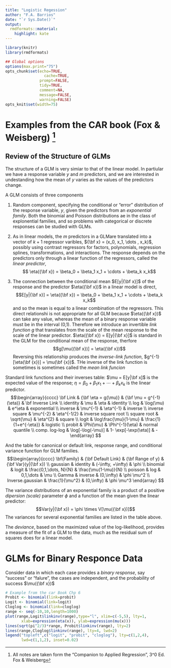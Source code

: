 ```yaml
---
title: "Logistic Regession"
author: "F.A. Barrios"
date: "`r Sys.Date()`"
output:
  rmdformats::material:
    highlight: kate
---
```



```r
library(knitr)
library(rmdformats)

## Global options
options(max.print="75")
opts_chunk$set(echo=TRUE,
	             cache=TRUE,
               prompt=FALSE,
               tidy=TRUE,
               comment=NA,
               message=FALSE,
               warning=FALSE)
opts_knit$set(width=75)
```

# Examples from the CAR book (Fox & Weisberg) [^1]

[^1]: All notes are taken form the "Companion to Applied Regression", 3^0 Ed. Fox & Weisberg

## Review of the Structure of GLMs

The structure of a GLM is very simiar to that of the linear model. In partiular we have a response variable $y$ and $m$ predictors, and we are interested in undestanding how the mean of $y$ varies as the values of the predictors change.

A GLM consists of three components

1. Random component, specifying the conditional or "error" distribution of the response variable, $y$, given the predictors from an *exponential family*.  Both the binomial and Poisson distributions ae in the class of explonential families, and so problems with categorical or discrete responses can be studied with GLMs.

2. As in linear models, the $m$ predictors in a GLMare translated into a vector of $k + 1$ regressor varibles, ${\bf x} = (x_0, x_1, \dots , x_k)$, possibly using contrast regressors for factors, polynomials, regression splines, transformations, and interactions. The response depends on the predictors only through a linear function of the regressors, called the *linear predictor*,
$$ \eta({\bf x}) = \beta_0 + \beta_1 x_1 + \cdots + \beta_k x_k$$
3. The connection between the conditional mean $E[y|{\bf x}]$ of the response and the predictor $\eta({\bf x})$ in a linear model is direct,
$$E[y|{\bf x}] = \eta({\bf x}) = \beta_0 + \beta_1 x_1 + \cdots + \beta_k x_k$$
and so the mean is equal to a linear combination of the regressors. This direct relationshi is not appropriate for all GLM because $\eta({\bf x})$ can take any value, whereas the mean of a binary response variable must be in the interval (0,1). Therefore we introduce an invertible *link function g* that translates from the scale of the mean response to the scale of the linear predictor. $\eta({\bf x}) = E[y|{\bf x}]$ is standard in the GLM for the conditional mean of the response, therfore
$$g[\mu({\bf x})] = \eta({\bf x})$$
Reversing this relationship produces the *inverse-link function*, $g^{-1}[\eta(\bf {x})] = \mu(\bf {x})$. THe inverse of the link function is sometimes is sometimes called the *mean link funcion*


Standard link functions and their inverses table: $\mu = E[y|\bf x]$ is the expected value of the response; $\eta = \beta_0 + \beta_1 x_1 + \cdots + \beta_k x_k$ is the linear predictor.
$$\begin{array}{cccc}
  \bf Link & {\bf  \eta = g(\mu)} & {\bf \mu = g^{-1}(\eta)} & \bf Inverse Link \\
  identity & \mu & \eta & identity \\
  log  & \log(\mu) & e^\eta & exponential  \\
  inverse & \mu^{-1} & \eta^{-1} & inverse  \\
  inverse square & \mu^{-2} & \eta^{-1/2} & inverse square root  \\
  square root & \sqrt{\mu} & \eta^{2} & square \\
  logit & \log\frac{\mu}{1-\mu} & \frac{1}{1+e^{-\eta}} & logistic \\
  probit & \Phi(\mu) & \Phi^{-1}(\eta) & normal quantile \\
  comp. log-log & \log[-\log(-\mu)] & 1- \exp[-\exp(\eta)] & -
\end{array} $$


And the table for canonical or default link, response range, and conditional variance function for GLM families.
$$\begin{array}{cccc}
  \bf{Family} & {\bf Default Link} & {\bf Range of y}  & {\bf Var}(y|{\bf x}) \\
  gaussian & identity & (-\infty, +\infty) & \phi \\
  binomial & logit & \frac{0,1,\dots, N}{N} & \frac{\mu(1-\mu)}{N} \\
  poisson & log & 0,1,\dots & \mu \\
  Gamma & inverse & (0,\infty) & \phi \mu^2 \\
  Inverse.gaussian & \frac{1}{\mu^2} & (0,\infty) & \phi \mu^3
\end{array} $$

The variance distributions of an exponential family is a product of a positive *dipersion (scale)* parameter $\phi$ and a function of the mean given the linear predictor:
$$Var(y|{\bf x}) = \phi \times V[\mu({\bf x})]$$
The variances for several exponential families are listed in the table above.

The *deviance*, based on the maximized value of the log-likelihood, provides a measure of the fit of a GLM to the data, much as the residual sum of squares does for a linear model.

# GLMs for Binary Responce Data

Consider data in which each case provides a *binary response*, say "success" or "falure", the cases are independent, and the probability of success $\mu({\bf x})$ 
```r
# Example from the car Book Chp 6
Probit <- binomial(link=probit)
Logit <- binomial(link=logit)
Cloglog <- binomial(link=cloglog)
range <- seq(-10,10,length=1000)
plot(range,Logit$linkinv(range),type="l", xlim=c(-5,5), lty=1,
       xlab=expression(eta(x)), ylab=expression(mu(x)))
lines(sqrt(pi^2/3)*range, Probit$linkinv(range), lty=2)
lines(range,Cloglog$linkinv(range), lty=4, lwd=2)
legend("topleft",c("logit", "probit", "cloglog"), lty=c(1,2,4),
       lwd=c(1,1,2), inset=0.02)
```



